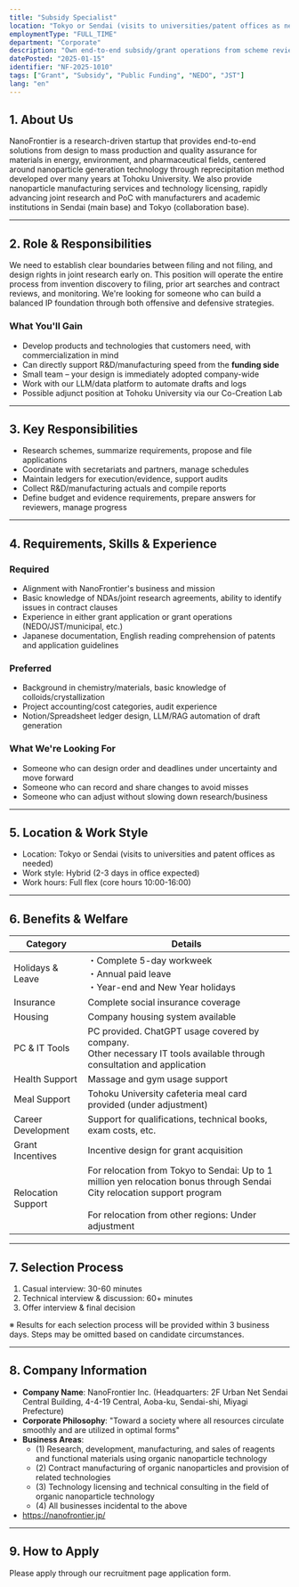 ```yaml
---
title: "Subsidy Specialist"
location: "Tokyo or Sendai (visits to universities/patent offices as needed)"
employmentType: "FULL_TIME"
department: "Corporate"
description: "Own end-to-end subsidy/grant operations from scheme review and application design to execution, settlement and reporting"
datePosted: "2025-01-15"
identifier: "NF-2025-1010"
tags: ["Grant", "Subsidy", "Public Funding", "NEDO", "JST"]
lang: "en"
---
```


## 1. About Us

NanoFrontier is a research-driven startup that provides end-to-end solutions from design to mass production and quality assurance for materials in energy, environment, and pharmaceutical fields, centered around nanoparticle generation technology through reprecipitation method developed over many years at Tohoku University. We also provide nanoparticle manufacturing services and technology licensing, rapidly advancing joint research and PoC with manufacturers and academic institutions in Sendai (main base) and Tokyo (collaboration base).

---

## 2. Role & Responsibilities

We need to establish clear boundaries between filing and not filing, and design rights in joint research early on. This position will operate the entire process from invention discovery to filing, prior art searches and contract reviews, and monitoring. We're looking for someone who can build a balanced IP foundation through both offensive and defensive strategies.

### What You'll Gain

- Develop products and technologies that customers need, with commercialization in mind
- Can directly support R&D/manufacturing speed from the **funding side**
- Small team – your design is immediately adopted company-wide
- Work with our LLM/data platform to automate drafts and logs
- Possible adjunct position at Tohoku University via our Co-Creation Lab

---

## 3. Key Responsibilities

- Research schemes, summarize requirements, propose and file applications
- Coordinate with secretariats and partners, manage schedules
- Maintain ledgers for execution/evidence, support audits
- Collect R&D/manufacturing actuals and compile reports
- Define budget and evidence requirements, prepare answers for reviewers, manage progress

---

## 4. Requirements, Skills & Experience

### Required

- Alignment with NanoFrontier's business and mission
- Basic knowledge of NDAs/joint research agreements, ability to identify issues in contract clauses
- Experience in either grant application or grant operations (NEDO/JST/municipal, etc.)
- Japanese documentation, English reading comprehension of patents and application guidelines

### Preferred

- Background in chemistry/materials, basic knowledge of colloids/crystallization
- Project accounting/cost categories, audit experience
- Notion/Spreadsheet ledger design, LLM/RAG automation of draft generation

### What We're Looking For

- Someone who can design order and deadlines under uncertainty and move forward
- Someone who can record and share changes to avoid misses
- Someone who can adjust without slowing down research/business

---

## 5. Location & Work Style

- Location: Tokyo or Sendai (visits to universities and patent offices as needed)
- Work style: Hybrid (2-3 days in office expected)
- Work hours: Full flex (core hours 10:00-16:00)

---

## 6. Benefits & Welfare

| Category | Details |
| --- | --- |
| Holidays & Leave | ・Complete 5-day workweek<br/>・Annual paid leave<br/>・Year-end and New Year holidays |
| Insurance | Complete social insurance coverage |
| Housing | Company housing system available |
| PC & IT Tools | PC provided. ChatGPT usage covered by company.<br/>Other necessary IT tools available through consultation and application |
| Health Support | Massage and gym usage support |
| Meal Support | Tohoku University cafeteria meal card provided (under adjustment) |
| Career Development | Support for qualifications, technical books, exam costs, etc. |
| Grant Incentives | Incentive design for grant acquisition |
| Relocation Support | For relocation from Tokyo to Sendai: Up to 1 million yen relocation bonus through Sendai City relocation support program<br/><br/>For relocation from other regions: Under adjustment |

---

## 7. Selection Process

1. Casual interview: 30-60 minutes
2. Technical interview & discussion: 60+ minutes
3. Offer interview & final decision

※ Results for each selection process will be provided within 3 business days. Steps may be omitted based on candidate circumstances.

---

## 8. Company Information

- **Company Name**: NanoFrontier Inc. (Headquarters: 2F Urban Net Sendai Central Building, 4-4-19 Central, Aoba-ku, Sendai-shi, Miyagi Prefecture)
- **Corporate Philosophy**: "Toward a society where all resources circulate smoothly and are utilized in optimal forms"
- **Business Areas**: 
  - (1) Research, development, manufacturing, and sales of reagents and functional materials using organic nanoparticle technology
  - (2) Contract manufacturing of organic nanoparticles and provision of related technologies
  - (3) Technology licensing and technical consulting in the field of organic nanoparticle technology
  - (4) All businesses incidental to the above
- https://nanofrontier.jp/

---

## 9. How to Apply

Please apply through our recruitment page application form.


